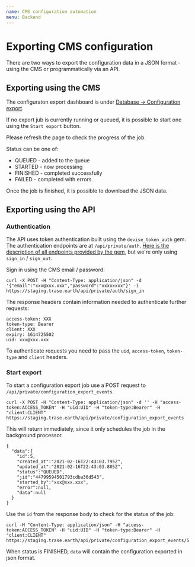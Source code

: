 ```yaml
---
name: CMS configuration automation
menu: Backend
---
```


# Exporting CMS configuration

There are two ways to export the configuration data in a JSON format - using the CMS or programmatically via an API.

## Exporting using the CMS

The configuraton export dashboard is under [Database -> Configuration export](https://staging.trase.earth/content/admin/configuration_export).

If no export jub is currently running or queued, it is possible to start one using the `Start export` button.

Please refresh the page to check the progress of the job.

Status can be one of:
- QUEUED - added to the queue
- STARTED - now processing
- FINISHED - completed successfully
- FAILED - completed with errors

Once the job is finished, it is possible to download the JSON data.

## Exporting using the API

### Authentication

The API uses token authentication built using the `devise_token_auth` gem. The authentication endpoints are at `/api/private/auth`. [Here is the description of all endpoints provided by the gem](https://devise-token-auth.gitbook.io/devise-token-auth/usage), but we're only using `sign_in` / `sign_out`.

Sign in using the CMS email / password:

```
curl -X POST -H "Content-Type: application/json" -d '{"email":"xxx@xxx.xxx","password":"xxxxxxxx"}' -i https://staging.trase.earth/api/private/auth/sign_in
```

The response headers contain information needed to authenticate further requests:

```
access-token: XXX
token-type: Bearer
client: XXX
expiry: 1614725502
uid: xxx@xxx.xxx
```

To authenticate requests you need to pass the `uid`, `access-token`, `token-type` and `client` headers.

### Start export

To start a configuration export job use a POST request to `/api/private/configuration_export_events`.

```
curl -X POST -H "Content-Type: application/json" -d '' -H "access-token:ACCESS_TOKEN" -H "uid:UID" -H "token-type:Bearer" -H "client:CLIENT" https://staging.trase.earth/api/private/configuration_export_events
```

This will return immediately, since it only schedules the job in the background processor.

```
{
  "data":{
    "id":5,
    "created_at":"2021-02-16T22:43:03.795Z",
    "updated_at":"2021-02-16T22:43:03.805Z",
    "status":"QUEUED",
    "jid":"44799594501793cdba36d543",
    "started_by":"xxx@xxx.xxx",
    "error":null,
    "data":null
  }
}
```

Use the `id` from the response body to check for the status of the job:

```
curl -H "Content-Type: application/json" -H "access-token:ACCESS_TOKEN" -H "uid:UID" -H "token-type:Bearer" -H "client:CLIENT" https://staging.trase.earth/api/private/configuration_export_events/5
```

When status is FINISHED, `data` will contain the configuration exported in json format.
